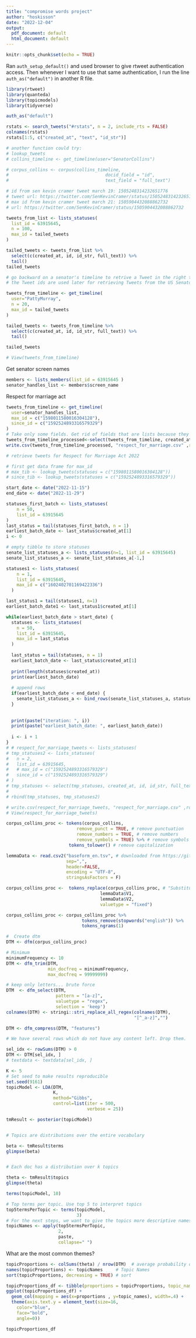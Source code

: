 ```yaml
---
title: "compromise words project"
author: "hoskisson"
date: "2022-12-04"
output:
  pdf_document: default
  html_document: default
---
```


```r
knitr::opts_chunk$set(echo = TRUE)
```

Ran `auth_setup_default()` and used browser to give rtweet authentication access.
Then whenever I want to use that same authentication, I run the line `auth_as("default")` in another R file.

```r
library(rtweet)
library(quanteda)
library(topicmodels)
library(tidyverse)
```

```r
auth_as("default")
```

```r
rstats <- search_tweets("#rstats", n = 2, include_rts = FALSE)
colnames(rstats)
rstats[1:5, c("created_at", "text", "id_str")]
```

```r
# another function could try:
# lookup_tweets
# collins_timeline <- get_timeline(user="SenatorCollins")

# corpus_collins <- corpus(collins_timeline, 
#                                     docid_field = "id",
#                                     text_field = "full_text")

# id from sen kevin cramer tweet march 19: 1505248314232651776
# tweet url: https://twitter.com/SenKevinCramer/status/1505248314232651776
# max id from kevin cramer tweet march 21: 1505904432088862732
# url: https://twitter.com/SenKevinCramer/status/1505904432088862732

tweets_from_list <- lists_statuses(
  list_id = 63915645,
  n = 100,
  max_id = tailed_tweets
)

tailed_tweets <- tweets_from_list %>%
  select(c(created_at, id, id_str, full_text)) %>%
  tail()
tailed_tweets
```


```r
# go backward on a senator's timeline to retrive a Tweet in the right timeframe
# the Tweet ids are used later for retrieving Tweets from the US Senator list

tweets_from_timeline <- get_timeline(
  user="PattyMurray",
  n = 20,
  max_id = tailed_tweets
)

tailed_tweets <- tweets_from_timeline %>%
  select(c(created_at, id, id_str, full_text)) %>%
  tail()

tailed_tweets

# View(tweets_from_timeline)
```

Get senator screen names
```r
members <- lists_members(list_id = 63915645 )
senator_handles_list <- members$screen_name
```

Respect for marriage act
```r
tweets_from_timeline <- get_timeline(
  user=senator_handles_list,
  max_id = c("1598011580016304128"),
  since_id = c("1592524893316579329")
)
# Take only some fields. Get rid of fields that are lists because they cause an error
tweets_from_timeline_processed<-select(tweets_from_timeline, created_at, id, id_str, full_text, text)
write.csv(tweets_from_timeline_processed, "respect_for_marriage.csv" ,row.names = FALSE)
```




```r
# retrieve tweets for Respect for Marriage Act 2022

# first get data frame for max_id
# max_tib <- lookup_tweets(statuses = c("1598011580016304128"))
# since_tib <- lookup_tweets(statuses = c("1592524893316579329"))

start_date <- date("2022-11-15")
end_date <- date("2022-11-29")

statuses_first_batch <- lists_statuses(
    n = 50,
    list_id = 63915645
)
last_status = tail(statuses_first_batch, n = 1)
earliest_batch_date <- last_status$created_at[1]
i <- 0

# empty tibble to store statuses
senate_list_statuses_a <- lists_statuses(n=1, list_id = 63915645)
senate_list_statuses_a <- senate_list_statuses_a[-1,]

statuses1 <- lists_statuses(
    n = 1,
    list_id = 63915645,
    max_id = c("1602402701169422336")
  )

last_status1 = tail(statuses1, n=1)
earliest_batch_date1 <- last_status1$created_at[1]

while(earliest_batch_date > start_date) {
  statuses <- lists_statuses(
    n = 50,
    list_id = 63915645,
    max_id = last_status
  )
  
  last_status = tail(statuses, n = 1)
  earliest_batch_date <- last_status$created_at[1]
  
  print(length(statuses$created_at))
  print(earliest_batch_date)
  
  # append rows
  if(earliest_batch_date < end_date) {
    senate_list_statuses_a <- bind_rows(senate_list_statuses_a, statuses)
  }
  
  
  print(paste("iteration: ", i))
  print(paste("earliest_batch_date: ", earliest_batch_date))
  
  i <- i + 1
}
# # respect_for_marriage_tweets <- lists_statuses(
# tmp_statuses2 <- lists_statuses(
#   n = 2,
#   list_id = 63915645,
#   # max_id = c("1592524893316579329")
#   since_id = c("1592524893316579329")
# )
# tmp_statuses <- select(tmp_statuses, created_at, id, id_str, full_text, text)
# 
# rbind(tmp_statuses, tmp_statuses2)

# write.csv(respect_for_marriage_tweets, "respect_for_marriage.csv" ,row.names = FALSE)
# View(respect_for_marriage_tweets)
```



```r
corpus_collins_proc <- tokens(corpus_collins, 
                           remove_punct = TRUE, # remove punctuation
                           remove_numbers = TRUE, # remove numbers
                           remove_symbols = TRUE) %>% # remove symbols (for social media data, could remove everything except letters)
                        tokens_tolower() # remove capitalization
```


```r
lemmaData <- read.csv2("baseform_en.tsv", # downloaded from https://github.com/tm4ss/tm4ss.github.io/tree/master/resources
                       sep=",", 
                       header=FALSE, 
                       encoding = "UTF-8", 
                       stringsAsFactors = F)
```

```r
corpus_collins_proc <-  tokens_replace(corpus_collins_proc, # "Substitute token types based on vectorized one-to-one matching"
                                    lemmaData$V1, 
                                    lemmaData$V2,
                                    valuetype = "fixed") 

```

```r
corpus_collins_proc <- corpus_collins_proc %>%
                             tokens_remove(stopwords("english")) %>%
                             tokens_ngrams(1) 
```

```r
#  Create dtm
DTM <- dfm(corpus_collins_proc)

# Minimum
minimumFrequency <- 10
DTM <- dfm_trim(DTM, 
                min_docfreq = minimumFrequency,
                max_docfreq = 99999999)

# keep only letters... brute force
DTM  <- dfm_select(DTM, 
                   pattern = "[a-z]", 
                   valuetype = "regex", 
                   selection = 'keep')
colnames(DTM) <- stringi::stri_replace_all_regex(colnames(DTM), 
                                                 "[^_a-z]","")

DTM <- dfm_compress(DTM, "features")

# We have several rows which do not have any content left. Drop them.

sel_idx <- rowSums(DTM) > 0
DTM <- DTM[sel_idx, ]
# textdata <- textdata[sel_idx, ]
```



```r
K <- 5
# Set seed to make results reproducible
set.seed(9161)
topicModel <- LDA(DTM, 
                  K, 
                  method="Gibbs", 
                  control=list(iter = 500, 
                               verbose = 25))
```

```r
tmResult <- posterior(topicModel)


# Topics are distributions over the entire vocabulary

beta <- tmResult$terms
glimpse(beta)


# Each doc has a distribution over k topics

theta <- tmResult$topics
glimpse(theta)               

terms(topicModel, 10)

# Top terms per topic. Use top 5 to interpret topics
top5termsPerTopic <- terms(topicModel, 
                           3)
# For the next steps, we want to give the topics more descriptive names than just numbers. Therefore, we simply concatenate the five most likely terms of each topic to a string that represents a pseudo-name for each topic.
topicNames <- apply(top5termsPerTopic, 
                    2, 
                    paste, 
                    collapse=" ")
```

What are the most common themes?
```r

topicProportions <- colSums(theta) / nrow(DTM)  # average probability over all paragraphs
names(topicProportions) <- topicNames     # Topic Names
sort(topicProportions, decreasing = TRUE) # sort
```

```r
topicProportions_df <- tibble(proportions = topicProportions, topic_names = names(topicProportions))
ggplot(topicProportions_df) +
  geom_col(mapping = aes(x=proportions , y=topic_names), width=.4) +
  theme(axis.text.y = element_text(size=16, 
    color="blue", 
    face="bold",
    angle=0))
```

```r
topicProportions_df
```

